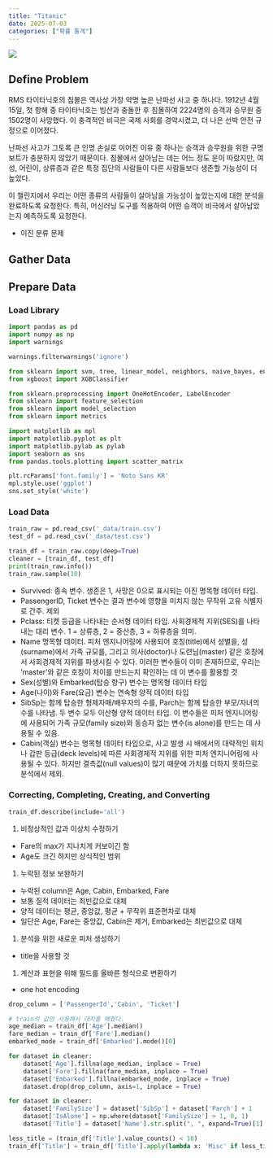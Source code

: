 ```yaml
---
title: "Titanic"
date: 2025-07-03
categories: ["확률 통계"]
---
```


![](/img/stat-thumb.jpg){.post-thumbnail}

## Define Problem

RMS 타이타닉호의 침몰은 역사상 가장 악명 높은 난파선 사고 중 하나다.
1912년 4월 15일, 첫 항해 중 타이타닉호는 빙산과 충돌한 후 침몰하여 2224명의 승객과 승무원 중 1502명이 사망했다.
이 충격적인 비극은 국제 사회를 경악시켰고, 더 나은 선박 안전 규정으로 이어졌다.

난파선 사고가 그토록 큰 인명 손실로 이어진 이유 중 하나는 승객과 승무원을 위한 구명보트가 충분하지 않았기 때문이다.
침몰에서 살아남는 데는 어느 정도 운이 따랐지만, 여성, 어린이, 상류층과 같은 특정 집단의 사람들이 다른 사람들보다 생존할 가능성이 더 높았다.

이 챌린지에서 우리는 어떤 종류의 사람들이 살아남을 가능성이 높았는지에 대한 분석을 완료하도록 요청한다.
특히, 머신러닝 도구를 적용하여 어떤 승객이 비극에서 살아남았는지 예측하도록 요청한다.

- 이진 분류 문제

## Gather Data

## Prepare Data

### Load Library

```python
import pandas as pd
import numpy as np
import warnings

warnings.filterwarnings('ignore')
```

```python
from sklearn import svm, tree, linear_model, neighbors, naive_bayes, ensemble, discriminant_analysis, gaussian_process
from xgboost import XGBClassifier

from sklearn.preprocessing import OneHotEncoder, LabelEncoder
from sklearn import feature_selection
from sklearn import model_selection
from sklearn import metrics

import matplotlib as mpl
import matplotlib.pyplot as plt
import matplotlib.pylab as pylab
import seaborn as sns
from pandas.tools.plotting import scatter_matrix

plt.rcParams['font.family'] = 'Noto Sans KR'
mpl.style.use('ggplot')
sns.set_style('white')
```

### Load Data

```python
train_raw = pd.read_csv('_data/train.csv')
test_df = pd.read_csv('_data/test.csv')

train_df = train_raw.copy(deep=True)
cleaner = [train_df, test_df]
print(train_raw.info())
train_raw.sample(10)
```

- Survived: 종속 변수. 생존은 1, 사망은 0으로 표시되는 이진 명목형 데이터 타입.
- PassengerID, Ticket 변수는 결과 변수에 영향을 미치지 않는 무작위 고유 식별자로 간주. 제외
- Pclass: 티켓 등급을 나타내는 순서형 데이터 타입. 사회경제적 지위(SES)를 나타내는 대리 변수. 1 = 상류층, 2 = 중산층, 3 = 하류층을 의미.
- Name 명목형 데이터. 피처 엔지니어링에 사용되어 호칭(title)에서 성별을, 성(surname)에서 가족 규모를, 그리고 의사(doctor)나 도련님(master) 같은 호칭에서 사회경제적 지위를 파생시킬 수 있다. 이러한 변수들이 이미 존재하므로, 우리는 'master'와 같은 호칭이 차이를 만드는지 확인하는 데 이 변수를 활용할 것
- Sex(성별)와 Embarked(탑승 항구) 변수는 명목형 데이터 타입
- Age(나이)와 Fare(요금) 변수는 연속형 양적 데이터 타입
- SibSp는 함께 탑승한 형제자매/배우자의 수를, Parch는 함께 탑승한 부모/자녀의 수를 나타냄. 두 변수 모두 이산형 양적 데이터 타입. 이 변수들은 피처 엔지니어링에 사용되어 가족 규모(family size)와 동승자 없는 변수(is alone)를 만드는 데 사용될 수 있음.
- Cabin(객실) 변수는 명목형 데이터 타입으로, 사고 발생 시 배에서의 대략적인 위치나 갑판 등급(deck levels)에 따른 사회경제적 지위를 위한 피처 엔지니어링에 사용될 수 있다. 하지만 결측값(null values)이 많기 때문에 가치를 더하지 못하므로 분석에서 제외.

### Correcting, Completing, Creating, and Converting

```python
train_df.describe(include='all')
```

1. 비정상적인 값과 이상치 수정하기
  - Fare의 max가 지나치게 커보이긴 함
  - Age도 크긴 하지만 상식적인 범위
1. 누락된 정보 보완하기
  - 누락된 column은 Age, Cabin, Embarked, Fare
  - 보통 질적 데이터는 최빈값으로 대체
  - 양적 데이터는 평균, 중앙값, 평균 + 무작위 표준편차로 대체
  - 일단은 Age, Fare는 중앙값, Cabin은 제거, Embarked는 최빈값으로 대체
1. 분석을 위한 새로운 피처 생성하기
  - title을 사용할 것
1. 계산과 표현을 위해 필드를 올바른 형식으로 변환하기
  - one hot encoding

```python
drop_column = ['PassengerId','Cabin', 'Ticket']

# train의 값만 사용해서 대치를 해줬다.
age_median = train_df['Age'].median()
fare_median = train_df['Fare'].median()
embarked_mode = train_df['Embarked'].mode()[0]

for dataset in cleaner:
    dataset['Age'].fillna(age_median, inplace = True)
    dataset['Fare'].fillna(fare_median, inplace = True)
    dataset['Embarked'].fillna(embarked_mode, inplace = True)
    dataset.drop(drop_column, axis=1, inplace = True)
```

```python
for dataset in cleaner:
    dataset['FamilySize'] = dataset['SibSp'] + dataset['Parch'] + 1
    dataset['IsAlone'] = np.where(dataset['FamilySize'] > 1, 0, 1)
    dataset['Title'] = dataset['Name'].str.split(", ", expand=True)[1].str.split(".", expand=True)[0]

less_title = (train_df['Title'].value_counts() < 10)
train_df['Title'] = train_df['Title'].apply(lambda x: 'Misc' if less_title.loc[x] else x)
```
